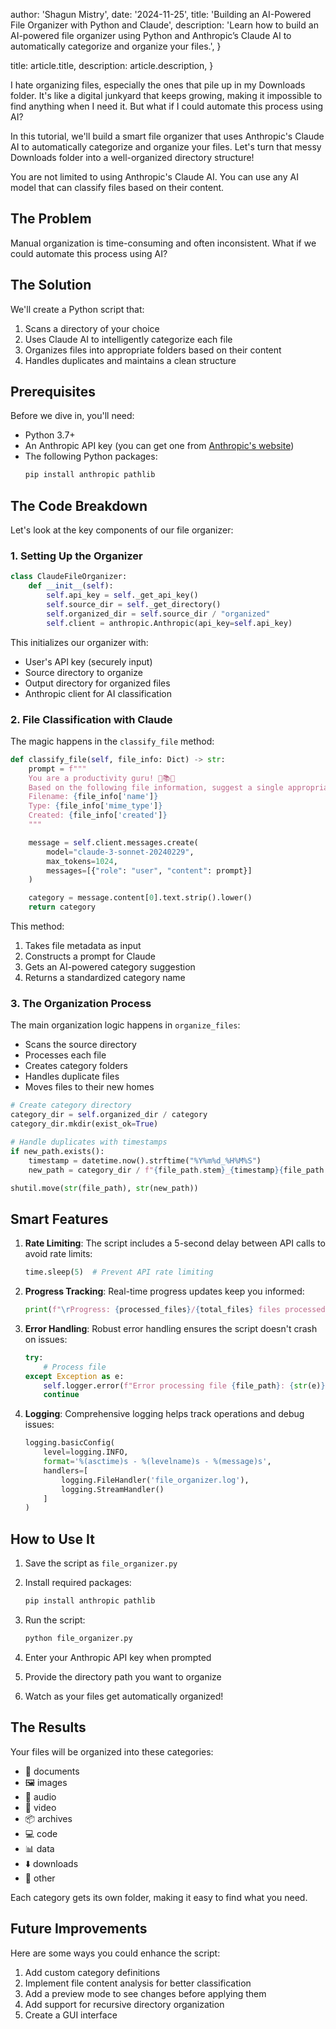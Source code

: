 
  author: 'Shagun Mistry',
  date: '2024-11-25',
  title: 'Building an AI-Powered File Organizer with Python and Claude',
  description:
    'Learn how to build an AI-powered file organizer using Python and Anthropic’s Claude AI to automatically categorize and organize your files.',
}

  title: article.title,
  description: article.description,
}



I hate organizing files, especially the ones that pile up in my Downloads folder. It's like a digital junkyard that keeps growing, making it impossible to find anything when I need it. But what if I could automate this process using AI?

In this tutorial, we'll build a smart file organizer that uses Anthropic's Claude AI to automatically categorize and organize your files. Let's turn that messy Downloads folder into a well-organized directory structure!

You are not limited to using Anthropic's Claude AI. You can use any AI model that can classify files based on their content.

## The Problem

Manual organization is time-consuming and often inconsistent. What if we could automate this process using AI?

## The Solution

We'll create a Python script that:

1. Scans a directory of your choice
2. Uses Claude AI to intelligently categorize each file
3. Organizes files into appropriate folders based on their content
4. Handles duplicates and maintains a clean structure

## Prerequisites

Before we dive in, you'll need:

- Python 3.7+
- An Anthropic API key (you can get one from [Anthropic's website](https://www.anthropic.com))
- The following Python packages:
  ```bash
  pip install anthropic pathlib
  ```

## The Code Breakdown

Let's look at the key components of our file organizer:

### 1. Setting Up the Organizer

```python
class ClaudeFileOrganizer:
    def __init__(self):
        self.api_key = self._get_api_key()
        self.source_dir = self._get_directory()
        self.organized_dir = self.source_dir / "organized"
        self.client = anthropic.Anthropic(api_key=self.api_key)
```

This initializes our organizer with:

- User's API key (securely input)
- Source directory to organize
- Output directory for organized files
- Anthropic client for AI classification

### 2. File Classification with Claude

The magic happens in the `classify_file` method:

```python
def classify_file(self, file_info: Dict) -> str:
    prompt = f"""
    You are a productivity guru! 🧠📚🚀
    Based on the following file information, suggest a single appropriate category:
    Filename: {file_info['name']}
    Type: {file_info['mime_type']}
    Created: {file_info['created']}
    """

    message = self.client.messages.create(
        model="claude-3-sonnet-20240229",
        max_tokens=1024,
        messages=[{"role": "user", "content": prompt}]
    )

    category = message.content[0].text.strip().lower()
    return category
```

This method:

1. Takes file metadata as input
2. Constructs a prompt for Claude
3. Gets an AI-powered category suggestion
4. Returns a standardized category name

### 3. The Organization Process

The main organization logic happens in `organize_files`:

- Scans the source directory
- Processes each file
- Creates category folders
- Handles duplicate files
- Moves files to their new homes

```python
# Create category directory
category_dir = self.organized_dir / category
category_dir.mkdir(exist_ok=True)

# Handle duplicates with timestamps
if new_path.exists():
    timestamp = datetime.now().strftime("%Y%m%d_%H%M%S")
    new_path = category_dir / f"{file_path.stem}_{timestamp}{file_path.suffix}"

shutil.move(str(file_path), str(new_path))
```

## Smart Features

1. **Rate Limiting**: The script includes a 5-second delay between API calls to avoid rate limits:

   ```python
   time.sleep(5)  # Prevent API rate limiting
   ```

2. **Progress Tracking**: Real-time progress updates keep you informed:

   ```python
   print(f"\rProgress: {processed_files}/{total_files} files processed", end="")
   ```

3. **Error Handling**: Robust error handling ensures the script doesn't crash on issues:

   ```python
   try:
       # Process file
   except Exception as e:
       self.logger.error(f"Error processing file {file_path}: {str(e)}")
       continue
   ```

4. **Logging**: Comprehensive logging helps track operations and debug issues:
   ```python
   logging.basicConfig(
       level=logging.INFO,
       format='%(asctime)s - %(levelname)s - %(message)s',
       handlers=[
           logging.FileHandler('file_organizer.log'),
           logging.StreamHandler()
       ]
   )
   ```

## How to Use It

1. Save the script as `file_organizer.py`
2. Install required packages:

   ```bash
   pip install anthropic pathlib
   ```

3. Run the script:

   ```bash
   python file_organizer.py
   ```

4. Enter your Anthropic API key when prompted
5. Provide the directory path you want to organize
6. Watch as your files get automatically organized!

## The Results

Your files will be organized into these categories:

- 📄 documents
- 🖼️ images
- 🎵 audio
- 🎥 video
- 📦 archives
- 💻 code
- 📊 data
- ⬇️ downloads
- 📁 other

Each category gets its own folder, making it easy to find what you need.

## Future Improvements

Here are some ways you could enhance the script:

1. Add custom category definitions
2. Implement file content analysis for better classification
3. Add a preview mode to see changes before applying them
4. Add support for recursive directory organization
5. Create a GUI interface
